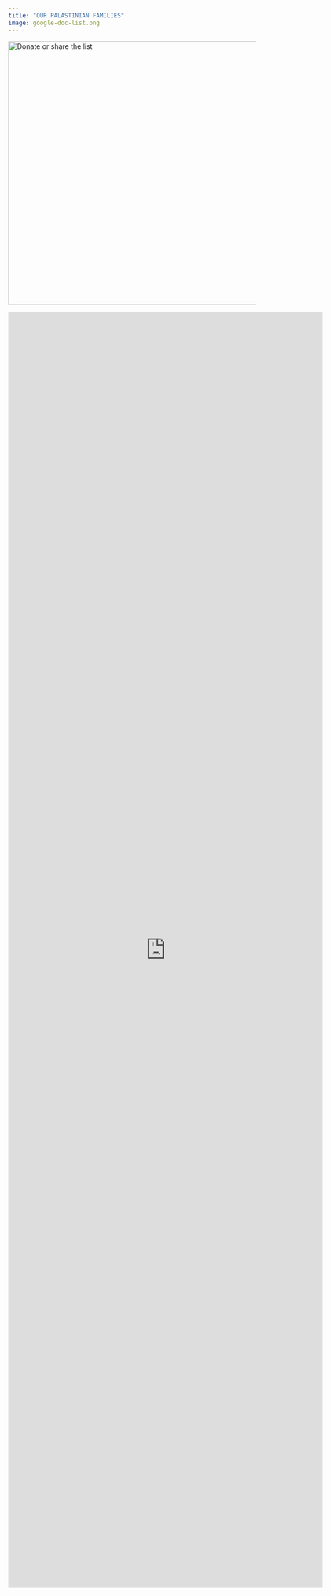 ```yaml
---
title: "OUR PALASTINIAN FAMILIES"
image: google-doc-list.png  
---
```


[![Donate or share the list](google-doc-list.png){fig-align="center" width="536"}](https://docs.google.com/document/d/1c0K0nP6VQ2PrCM_2ggLFdfHIH0y4j4t4X4I9dxx7VyU/mobilebasic)


::: {.column-page}

<iframe src="https://docs.google.com/document/d/1c0K0nP6VQ2PrCM_2ggLFdfHIH0y4j4t4X4I9dxx7VyU/mobilebasic?embedded=true" width="640" height="2593" frameborder="0" marginheight="0" marginwidth="0">

Loading…

</iframe>

:::